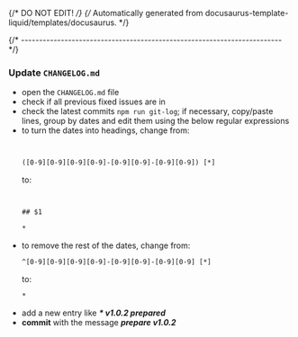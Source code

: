 {/* DO NOT EDIT! */}
{/* Automatically generated from docusaurus-template-liquid/templates/docusaurus. */}

{/* ------------------------------------------------------------------------ */}

### Update `CHANGELOG.md`

- open the `CHANGELOG.md` file
- check if all previous fixed issues are in
- check the latest commits `npm run git-log`; if necessary, copy/paste lines,
  group by dates and edit them using the below regular expressions
- to turn the dates into headings, change from:
  ```txt


  ([0-9][0-9][0-9][0-9]-[0-9][0-9]-[0-9][0-9]) [*]
  ```
  to:
  ```txt


  ## $1

  *
  ```
- to remove the rest of the dates, change from:
  ```txt
  ^[0-9][0-9][0-9][0-9]-[0-9][0-9]-[0-9][0-9] [*]
  ```
  to:
  ```txt
  *
  ```
- add a new entry like _**\* v1.0.2 prepared**_
- **commit** with the message _**prepare v1.0.2**_
